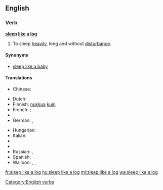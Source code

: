 ==English==

===Verb===
'''[[sleep]] [[like]] [[a]] [[log]]'''

# {{context|simile|lang=en}} To sleep [[heavily]], long and without [[disturbance]].

====Synonyms====
* [[sleep like a baby]]

====Translations====
{{trans-top|to sleep well, without disturbance}}
* Chinese:
*: {{trreq|Mandarin}}
* Dutch: {{t|nl|slapen als een blok}}
* Finnish: [[nukkua#Finnish|nukkua]] [[kuin#Finnish|kuin]] {{t+|fi|tukki}}
* French: {{t+|fr|dormir comme un loir}}; {{t+|fr|dormir comme une marmotte}}
* {{trreq|Georgian}}
* German: {{t+|de|schlafen wie ein Murmeltier}}, {{t+|de|schlafen wie ein Stein}}
{{trans-mid}}
* Hungarian: {{t+|hu|alszik, mint a bunda}}
* Italian: {{t|it|dormire come una marmotta}}
* {{trreq|Japanese}}
* {{trreq|Korean}}
* Russian: {{t|ru|спать, как сурок|tr=spat' kak surok}}, {{t|ru|спать, как убитый|tr=spat' kak ubítyj}}
* Spanish: {{t|es|dormir como un tronco}}
* Walloon: {{t+|wa|doirmi come on sodoirmant}}, {{t+|wa|doirmi come on taesson}}, {{t+|wa|doirmi come ene sokete}}
{{trans-bottom}}

[[Category:English verbs]]

[[fr:sleep like a log]]
[[hu:sleep like a log]]
[[ml:sleep like a log]]
[[wa:sleep like a log]]